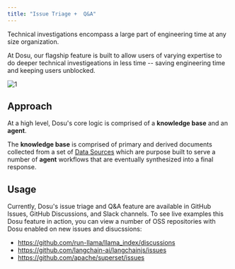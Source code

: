 ```yaml
---
title: "Issue Triage +  Q&A"
---
```


Technical investigations encompass a large part of engineering time at any size organization.

At Dosu, our flagship feature is built to allow users of varying expertise to do deeper technical investigeations in less time
-- saving engineering time and keeping users unblocked.

![1](/images/triage-1.png)


## Approach
At a high level, Dosu's core logic is comprised of a **knowledge base** and an **agent**.

The **knowledge base** is comprised of primary and derived documents collected from a set of [Data Sources](/docs/concepts-data-sources) which are purpose built to serve a number of **agent** workflows that are eventually synthesized into a final response.
 

## Usage
Currently, Dosu's issue triage and Q&A feature are available in GitHub Issues, GitHub Discussions, and Slack channels.
To see live examples this Dosu feature in action, you can view a number of OSS repositories with Dosu enabled on new issues and disucssions:
- https://github.com/run-llama/llama_index/discussions
- https://github.com/langchain-ai/langchainjs/issues
- https://github.com/apache/superset/issues


